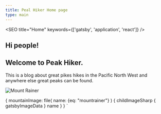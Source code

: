 ```yaml
---
title: Peal Hiker Home page
type: main
---
```



<SEO title="Home" keywords={['gatsby', 'application', 'react']} />

## Hi people!
## Welcome to Peak Hiker.

This is a blog about great pikes hikes in the Pacific North West and anywhere else great peaks can be found.


<Image img={props.data} alt="Mount Rainer" description="View of a mountain top" />

  {
    mountainImage: file(
      name: {eq: "mountrainer"}
      ) {
      childImageSharp {
        gatsbyImageData
      }
      name
    }
  }
`

